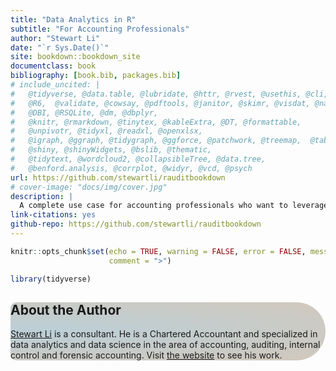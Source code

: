 ```yaml
--- 
title: "Data Analytics in R"
subtitle: "For Accounting Professionals"
author: "Stewart Li"
date: "`r Sys.Date()`"
site: bookdown::bookdown_site
documentclass: book
bibliography: [book.bib, packages.bib]
# include_uncited: |
#   @tidyverse, @data.table, @lubridate, @httr, @rvest, @usethis, @cli, @crayon,
#   @R6,  @validate, @cowsay, @pdftools, @janitor, @skimr, @visdat, @naniar, 
#   @DBI, @RSQLite, @dm, @dbplyr, 
#   @knitr, @rmarkdown, @tinytex, @kableExtra, @DT, @formattable, 
#   @unpivotr, @tidyxl, @readxl, @openxlsx,  
#   @igraph, @ggraph, @tidygraph, @ggforce, @patchwork, @treemap,  @table1, 
#   @shiny, @shinyWidgets, @bslib, @thematic, 
#   @tidytext, @wordcloud2, @collapsibleTree, @data.tree, 
#   @benford.analysis, @corrplot, @widyr, @vcd, @psych
url: https://github.com/stewartli/rauditbookdown
# cover-image: "docs/img/cover.jpg"
description: |
  A complete use case for accounting professionals who want to leverage computer programming languages in their work.
link-citations: yes
github-repo: https://github.com/stewartli/rauditbookdown
---
```



```r
knitr::opts_chunk$set(echo = TRUE, warning = FALSE, error = FALSE, message = FALSE, 
                      comment = ">")

library(tidyverse)
```


<div style='background: radial-gradient(ellipse farthest-corner at 45px 45px, #bbcfd7, #d2c8bc); border-radius: 10px 50px 50px 10px;'>

# About the Author{-}

[Stewart Li](https://stewartli.github.io/tailwindcss/) is a consultant. He is a Chartered Accountant and specialized in data analytics and data science in the area of accounting, auditing, internal control and forensic accounting. Visit [the website](https://stewartli.github.io/tailwindcss/) to see his work. 

</div>









